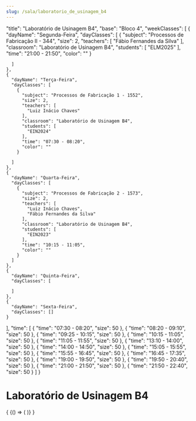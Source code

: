 ```yaml
---
slug: /sala/laboratorio_de_usinagem_b4
---
```


  "title": "Laboratório de Usinagem B4",
  "base": "Bloco 4",
  "weekClasses": [
    {
      "dayName": "Segunda-Feira",
      "dayClasses": [
        {
          "subject": "Processos de Fabricação II - 344",
          "size": 2,
          "teachers": [
            "Fábio Fernandes da Silva"
          ],
          "classroom": "Laboratório de Usinagem B4",
          "students": [
            "ELM2025"
          ],
          "time": "21:00 - 21:50",
          "color": ""
        }

      ]
    },
    {
      "dayName": "Terça-Feira",
      "dayClasses": [
        {
          "subject": "Processos de Fabricação 1 - 1552",
          "size": 2,
          "teachers": [
            "Luiz Inácio Chaves"
          ],
          "classroom": "Laboratório de Usinagem B4",
          "students": [
            "EIN2024"
          ],
          "time": "07:30 - 08:20",
          "color": ""
        }
        
      ]
    },
    {
      "dayName": "Quarta-Feira",
      "dayClasses": [
        {
          "subject": "Processos de Fabricação 2 - 1573",
          "size": 2,
          "teachers": [
            "Luiz Inácio Chaves",
            "Fábio Fernandes da Silva"
          ],
          "classroom": "Laboratório de Usinagem B4",
          "students": [
            "EIN2023"
          ],
          "time": "10:15 - 11:05",
          "color": ""
        }
      ]
    },
    {
      "dayName": "Quinta-Feira",
      "dayClasses": [
        
      ]
    },
    {
      "dayName": "Sexta-Feira",
      "dayClasses": []
    }
  ],
  "time": [
    {
      "time": "07:30 - 08:20",
      "size": 50
    },
    {
      "time": "08:20 - 09:10",
      "size": 50
    },
    {
      "time": "09:25 - 10:15",
      "size": 50
    },
    {
      "time": "10:15 - 11:05",
      "size": 50
    },
    {
      "time": "11:05 - 11:55",
      "size": 50
    },
    {
      "time": "13:10 - 14:00",
      "size": 50
    },
    {
      "time": "14:00 - 14:50",
      "size": 50
    },
    {
      "time": "15:05 - 15:55",
      "size": 50
    },
    {
      "time": "15:55 - 16:45",
      "size": 50
    },
    {
      "time": "16:45 - 17:35",
      "size": 50
    },
    {
      "time": "19:00 - 19:50",
      "size": 50
    },
    {
      "time": "19:50 - 20:40",
      "size": 50
    },
    {
      "time": "21:00 - 21:50",
      "size": 50
    },
    {
      "time": "21:50 - 22:40",
      "size": 50
    }
  ]
}

# Laboratório de Usinagem B4

<div>
  {
    <BrowserOnly>
      {() => (
        <Grid
          title={data.title}
          weekClasses={data.weekClasses}
          time={data.time}
        />
      )}
    </BrowserOnly>
  }
</div>
